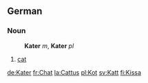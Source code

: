 ==German==
===Noun===
:'''Kater''' ''m'', '''Kater''' ''pl''
#[[cat]]

[[de:Kater]]
[[fr:Chat]]
[[la:Cattus]]
[[pl:Kot]]
[[sv:Katt]]
[[fi:Kissa]]